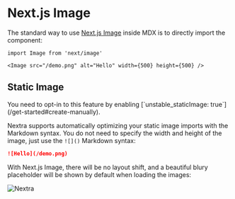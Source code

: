 # Next.js Image

The standard way to use [Next.js Image](https://nextjs.org/docs/basic-features/image-optimization) inside MDX is to directly import the component:

```mdx
import Image from 'next/image'

<Image src="/demo.png" alt="Hello" width={500} height={500} />
```

## Static Image


<Callout emoji="⚠️">
  You need to opt-in to this feature by enabling [`unstable_staticImage:
  true`](/get-started#create-manually).
</Callout>

Nextra supports automatically optimizing your static image imports with the Markdown syntax. You do not need to specify the width and height of the image, just use the `![]()` Markdown syntax:

```md filename="index.mdx"
![Hello](/demo.png)
```

With Next.js Image, there will be no layout shift, and a beautiful blury placeholder will be shown by default when loading the images:

![Nextra](/og.jpeg)
